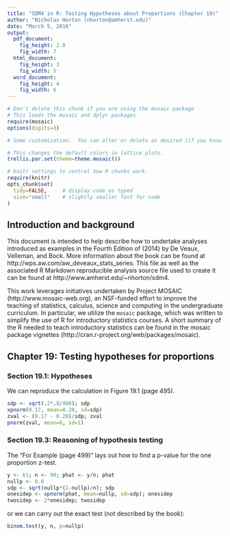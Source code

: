 ```yaml
---
title: "SDM4 in R: Testing Hypotheses about Proportions (Chapter 19)"
author: "Nicholas Horton (nhorton@amherst.edu)"
date: "March 5, 2016"
output: 
  pdf_document:
    fig_height: 2.8
    fig_width: 7
  html_document:
    fig_height: 3
    fig_width: 5
  word_document:
    fig_height: 4
    fig_width: 6
---
```



```r
# Don't delete this chunk if you are using the mosaic package
# This loads the mosaic and dplyr packages
require(mosaic)
options(digits=3)
```

```r
# Some customization.  You can alter or delete as desired (if you know what you are doing).

# This changes the default colors in lattice plots.
trellis.par.set(theme=theme.mosaic())  

# knitr settings to control how R chunks work.
require(knitr)
opts_chunk$set(
  tidy=FALSE,     # display code as typed
  size="small"    # slightly smaller font for code
)
```

## Introduction and background 

This document is intended to help describe how to undertake analyses introduced 
as examples in the Fourth Edition of \emph{Stats: Data and Models} (2014) by De Veaux, Velleman, and Bock.
More information about the book can be found at http://wps.aw.com/aw_deveaux_stats_series.  This
file as well as the associated R Markdown reproducible analysis source file used to create it can be found at http://www.amherst.edu/~nhorton/sdm4.

This work leverages initiatives undertaken by Project MOSAIC (http://www.mosaic-web.org), an NSF-funded effort to improve the teaching of statistics, calculus, science and computing in the undergraduate curriculum. In particular, we utilize the `mosaic` package, which was written to simplify the use of R for introductory statistics courses. A short summary of the R needed to teach introductory statistics can be found in the mosaic package vignettes (http://cran.r-project.org/web/packages/mosaic).

## Chapter 19: Testing hypotheses for proportions

### Section 19.1: Hypotheses

We can reproduce the calculation in Figure 19.1 (page 495).

```r
sdp <- sqrt(.2*.8/400); sdp
xpnorm(0.17, mean=0.20, sd=sdp)
zval <- (0.17 - 0.20)/sdp; zval
pnorm(zval, mean=0, sd=1)
```

### Section 19.3: Reasoning of hypothesis testing

The "For Example (page 499)" lays out how to find a p-value for the one proportion z-test.

```r
y <- 61; n <- 90; phat <- y/n; phat
nullp <- 0.8
sdp <- sqrt(nullp*(1-nullp)/n); sdp
onesidep <- xpnorm(phat, mean=nullp, sd=sdp); onesidep
twosidep <- 2*onesidep; twosidep
```

or we can carry out the exact test (not described by the book):

```r
binom.test(y, n, p=nullp)
```
